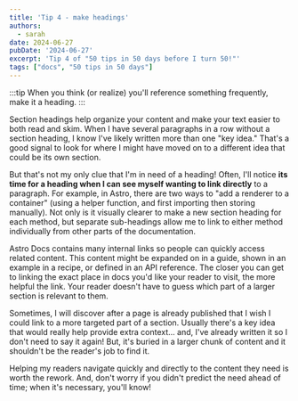 ```yaml
---
title: 'Tip 4 - make headings'
authors:
  - sarah
date: 2024-06-27
pubDate: '2024-06-27'
excerpt: 'Tip 4 of "50 tips in 50 days before I turn 50!"'
tags: ["docs", "50 tips in 50 days"]
---
```


:::tip
When you think (or realize) you'll reference something frequently, make it a heading.
:::

Section headings help organize your content and make your text easier to both read and skim. When I have several paragraphs in a row without a section heading, I know I've likely written more than one "key idea." That's a good signal to look for where I might have moved on to a different idea that could be its own section.

But that's not my only clue that I'm in need of a heading! Often, I'll notice **its time for a heading when I can see myself wanting to link directly** to a paragraph. For example, in Astro, there are two ways to "add a renderer to a container" (using a helper function, and first importing then storing manually). Not only is it visually clearer to make a new section heading for each method, but separate sub-headings allow me to link to either method individually from other parts of the documentation.

Astro Docs contains many internal links so people can quickly access related content. This content might be expanded on in a guide, shown in an example in a recipe, or defined in an API reference. The closer you can get to linking the exact place in docs you'd like your reader to visit, the more helpful the link. Your reader doesn't have to guess which part of a larger section is relevant to them.

Sometimes, I will discover after a page is already published that I wish I could link to a more targeted part of a section. Usually there's a key idea that would really help provide extra context... and, I've already written it so I don't need to say it again! But, it's buried in a larger chunk of content and it shouldn't be the reader's job to find it. 

Helping my readers navigate quickly and directly to the content they need is worth the rework. And, don't worry if you didn't predict the need ahead of time; when it's necessary, you'll know!


<LinkCard title="See the whole list of tips!" href="/blog/50-docs-tips-in-50-days" />